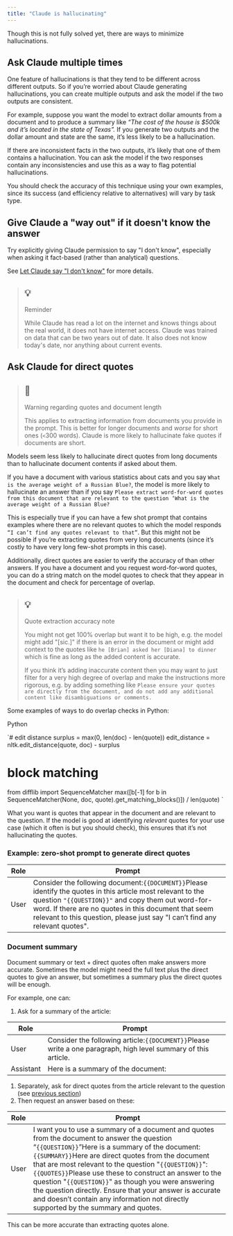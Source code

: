 ```yaml
---
title: "Claude is hallucinating"
---
```


Though this is not fully solved yet, there are ways to minimize hallucinations. 

## Ask Claude multiple times

One feature of hallucinations is that they tend to be different across different outputs. So if you’re worried about Claude generating hallucinations, you can create multiple outputs and ask the model if the two outputs are consistent.

For example, suppose you want the model to extract dollar amounts from a document and to produce a summary like _“The cost of the house is $500k and it’s located in the state of Texas”._ If you generate two outputs and the dollar amount and state are the same, it’s less likely to be a hallucination.

If there are inconsistent facts in the two outputs, it’s likely that one of them contains a hallucination. You can ask the model if the two responses contain any inconsistencies and use this as a way to flag potential hallucinations.

You should check the accuracy of this technique using your own examples, since its success (and efficiency relative to alternatives) will vary by task type.

## Give Claude a "way out" if it doesn't know the answer

Try explicitly giving Claude permission to say "I don't know", especially when asking it fact-based (rather than analytical) questions.

See [Let Claude say "I don't know"](/claude/docs/let-claude-say-i-dont-know) for more details.

> ## 💡
> 
> Reminder
> 
> While Claude has read a lot on the internet and knows things about the real world, it does not have internet access. Claude was trained on data that can be two years out of date. It also does not know today's date, nor anything about current events.

## Ask Claude for direct quotes

> ## 🚧
> 
> Warning regarding quotes and document length
> 
> This applies to extracting information from documents you provide in the prompt. This is better for longer documents and _worse_ for short ones (`<`300 words). Claude is more likely to hallucinate fake quotes if documents are short.

Models seem less likely to hallucinate direct quotes from long documents than to hallucinate document contents if asked about them.

If you have a document with various statistics about cats and you say `What is the average weight of a Russian Blue?`, the model is more likely to hallucinate an answer than if you say `Please extract word-for-word quotes from this document that are relevant to the question ‘What is the average weight of a Russian Blue?`

This is especially true if you can have a few shot prompt that contains examples where there are no relevant quotes to which the model responds `“I can’t find any quotes relevant to that”`. But this might not be possible if you’re extracting quotes from very long documents (since it’s costly to have very long few-shot prompts in this case). 

Additionally, direct quotes are easier to verify the accuracy of than other answers. If you have a document and you request word-for-word quotes, you can do a string match on the model quotes to check that they appear in the document and check for percentage of overlap.

> ## 💡
> 
> Quote extraction accuracy note
> 
> You might not get 100% overlap but want it to be high, e.g. the model might add "\[sic.\]" if there is an error in the document or might add context to the quotes like `he [Brian] asked her [Diana] to dinner` which is fine as long as the added content is accurate. 
> 
> If you think it’s adding inaccurate content then you may want to just filter for a very high degree of overlap and make the instructions more rigorous, e.g. by adding something like `Please ensure your quotes are directly from the document, and do not add any additional content like disambiguations or comments.`

Some examples of ways to do overlap checks in Python:

Python

`# edit distance
surplus = max(0, len(doc) - len(quote))
edit_distance = nltk.edit_distance(quote, doc) - surplus

# block matching
from difflib import SequenceMatcher
max([b[-1] for b in SequenceMatcher(None, doc, quote).get_matching_blocks()]) / len(quote)
`

What you want is quotes that appear in the document and are relevant to the question. If the model is good at identifying _relevant_ quotes for your use case (which it often is but you should check), this ensures that it’s not hallucinating the quotes.

### Example: zero-shot prompt to generate direct quotes

| Role | Prompt                                                                                                                                                                                                                                                                                                |
| ---- | ----------------------------------------------------------------------------------------------------------------------------------------------------------------------------------------------------------------------------------------------------------------------------------------------------- |
| User | Consider the following document:`{{DOCUMENT}}`Please identify the quotes in this article most relevant to the question `"{{QUESTION}}"` and copy them out word-for-word. If there are no quotes in this document that seem relevant to this question, please just say "I can’t find any relevant quotes". |

### Document summary

Document summary or text + direct quotes often make answers more accurate. Sometimes the model might need the full text plus the direct quotes to give an answer, but sometimes a summary plus the direct quotes will be enough.

For example, one can:

1. Ask for a summary of the article:

| Role      | Prompt                                                                                                       |
| --------- | ------------------------------------------------------------------------------------------------------------ |
| User      | Consider the following article:`{{DOCUMENT}}`Please write a one paragraph, high level summary of this article. |
| Assistant | Here is a summary of the document:                                                                           |

1. Separately, ask for direct quotes from the article relevant to the question (see [previous section](/claude/docs/claude-is-hallucinating#example-zero-shot-prompt-to-generate-direct-quotes))
2. Then request an answer based on these:

| Role | Prompt                                                                                                                                                                                                                                                                                                                                                                                                                                                                                                                   |
| ---- | ------------------------------------------------------------------------------------------------------------------------------------------------------------------------------------------------------------------------------------------------------------------------------------------------------------------------------------------------------------------------------------------------------------------------------------------------------------------------------------------------------------------------ |
| User | I want you to use a summary of a document and quotes from the document to answer the question “`{{QUESTION}}`”Here is a summary of the document: `{{SUMMARY}}`Here are direct quotes from the document that are most relevant to the question "`{{QUESTION}}`": `{{QUOTES}}`Please use these to construct an answer to the question "`{{QUESTION}}`" as though you were answering the question directly. Ensure that your answer is accurate and doesn’t contain any information not directly supported by the summary and quotes. |

This can be more accurate than extracting quotes alone.